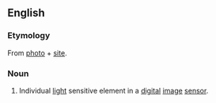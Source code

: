 ==English==

===Etymology===
From [[photo]] + [[site]].

===Noun===
{{en-noun}}
{{wikipedia}}

# Individual [[light]] sensitive element in a [[digital]] [[image]] [[sensor]].
